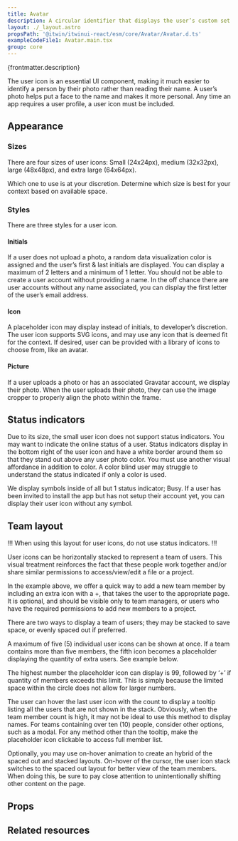 ```yaml
---
title: Avatar
description: A circular identifier that displays the user’s custom set photo or the user’s first and last name initials.
layout: ./_layout.astro
propsPath: '@itwin/itwinui-react/esm/core/Avatar/Avatar.d.ts'
exampleCodeFile1: Avatar.main.tsx
group: core
---
```



<p>{frontmatter.description}</p>

<LiveExample src={frontmatter.exampleCodeFile1} />

The user icon is an essential UI component, making it much easier to identify a person by their photo rather than reading their name. A user’s photo helps put a face to the name and makes it more personal. Any time an app requires a user profile, a user icon must be included.

## Appearance

### Sizes

There are four sizes of user icons: Small (24x24px), medium (32x32px), large (48x48px), and extra large (64x64px).

Which one to use is at your discretion. Determine which size is best for your context based on available space.

### Styles

There are three styles for a user icon.

#### Initials

If a user does not upload a photo, a random data visualization color is assigned and the user’s first & last initials are displayed. You can display a maximum of 2 letters and a minimum of 1 letter. You should not be able to create a user account without providing a name. In the off chance there are user accounts without any name associated, you can display the first letter of the user’s email address.

#### Icon

A placeholder icon may display instead of initials, to developer’s discretion. The user icon supports SVG icons, and may use any icon that is deemed fit for the context. If desired, user can be provided with a library of icons to choose from, like an avatar.

#### Picture

If a user uploads a photo or has an associated Gravatar account, we display their photo. When the user uploads their photo, they can use the image cropper to properly align the photo within the frame.

## Status indicators

Due to its size, the small user icon does not support status indicators.
You may want to indicate the online status of a user. Status indicators display in the bottom right of the user icon and have a white border around them so that they stand out above any user photo color. You must use another visual affordance in addition to color. A color blind user may struggle to understand the status indicated if only a color is used.

We display symbols inside of all but 1 status indicator; Busy. If a user has been invited to install the app but has not setup their account yet, you can display their user icon without any symbol.

## Team layout

!!! When using this layout for user icons, do not use status indicators. !!!

User icons can be horizontally stacked to represent a team of users. This visual treatment reinforces the fact that these people work together and/or share similar permissions to access/view/edit a file or a project.

In the example above, we offer a quick way to add a new team member by including an extra icon with a +, that takes the user to the appropriate page. It is optional, and should be visible only to team managers, or users who have the required permissions to add new members to a project.

There are two ways to display a team of users; they may be stacked to save space, or evenly spaced out if preferred.

A maximum of five (5) individual user icons can be shown at once. If a team contains more than five members, the fifth icon becomes a placeholder displaying the quantity of extra users. See example below.

The highest number the placeholder icon can display is 99, followed by ‘+’ if quantity of members exceeds this limit. This is simply because the limited space within the circle does not allow for larger numbers.

The user can hover the last user icon with the count to display a tooltip listing all the users that are not shown in the stack. Obviously, when the team member count is high, it may not be ideal to use this method to display names. For teams containing over ten (10) people, consider other options, such as a modal. For any method other than the tooltip, make the placeholder icon clickable to access full member list.

Optionally, you may use on-hover animation to create an hybrid of the spaced out and stacked layouts. On-hover of the cursor, the user icon stack switches to the spaced out layout for better view of the team members. When doing this, be sure to pay close attention to unintentionally shifting other content on the page.

## Props

<PropsTable path={frontmatter.propsPath} />

## Related resources
